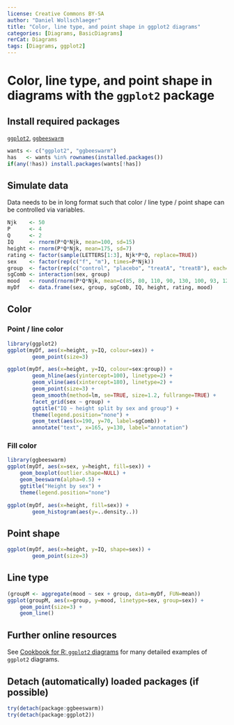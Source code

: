```yaml
---
license: Creative Commons BY-SA
author: "Daniel Wollschlaeger"
title: "Color, line type, and point shape in ggplot2 diagrams"
categories: [Diagrams, BasicDiagrams]
rerCat: Diagrams
tags: [Diagrams, ggplot2]
---
```


Color, line type, and point shape in diagrams with the `ggplot2` package
=========================

Install required packages
-------------------------

[`ggplot2`](https://cran.r-project.org/package=ggplot2), [`ggbeeswarm`](https://cran.r-project.org/package=ggbeeswarm)

```r
wants <- c("ggplot2", "ggbeeswarm")
has   <- wants %in% rownames(installed.packages())
if(any(!has)) install.packages(wants[!has])
```

Simulate data
-------------------------

Data needs to be in long format such that color / line type / point shape can be controlled via variables.

```r
Njk    <- 50
P      <- 4
Q      <- 2
IQ     <- rnorm(P*Q*Njk, mean=100, sd=15)
height <- rnorm(P*Q*Njk, mean=175, sd=7)
rating <- factor(sample(LETTERS[1:3], Njk*P*Q, replace=TRUE))
sex    <- factor(rep(c("f", "m"), times=P*Njk))
group  <- factor(rep(c("control", "placebo", "treatA", "treatB"), each=Q*Njk))
sgComb <- interaction(sex, group)
mood   <- round(rnorm(P*Q*Njk, mean=c(85, 80, 110, 90, 130, 100, 93, 121)[sgComb], sd=25))
myDf   <- data.frame(sex, group, sgComb, IQ, height, rating, mood)
```

Color
-------------------------

### Point / line color

```r
library(ggplot2)
ggplot(myDf, aes(x=height, y=IQ, colour=sex)) +
        geom_point(size=3)
```

```r
ggplot(myDf, aes(x=height, y=IQ, colour=sex:group)) +
        geom_hline(aes(yintercept=100), linetype=2) +
        geom_vline(aes(xintercept=180), linetype=2) +
        geom_point(size=3) +
        geom_smooth(method=lm, se=TRUE, size=1.2, fullrange=TRUE) +
        facet_grid(sex ~ group) +
        ggtitle("IQ ~ height split by sex and group") +
        theme(legend.position="none") +
        geom_text(aes(x=190, y=70, label=sgComb)) +
        annotate("text", x=165, y=130, label="annotation")
```

### Fill color

```r
library(ggbeeswarm)
ggplot(myDf, aes(x=sex, y=height, fill=sex)) +
    geom_boxplot(outlier.shape=NULL) +
    geom_beeswarm(alpha=0.5) +
    ggtitle("Height by sex") +
    theme(legend.position="none")
```

```r
ggplot(myDf, aes(x=height, fill=sex)) +
        geom_histogram(aes(y=..density..))
```

Point shape
-------------------------

```r
ggplot(myDf, aes(x=height, y=IQ, shape=sex)) +
        geom_point(size=3)
```

Line type
-------------------------

```r
(groupM <- aggregate(mood ~ sex + group, data=myDf, FUN=mean))
ggplot(groupM, aes(x=group, y=mood, linetype=sex, group=sex)) +
    geom_point(size=3) +
    geom_line()
```

Further online resources
-------------------------

See [Cookbook for R: `ggplot2` diagrams](https://r-graphics.org/) for many detailed examples of `ggplot2` diagrams.

Detach (automatically) loaded packages (if possible)
-------------------------

```r
try(detach(package:ggbeeswarm))
try(detach(package:ggplot2))
```
